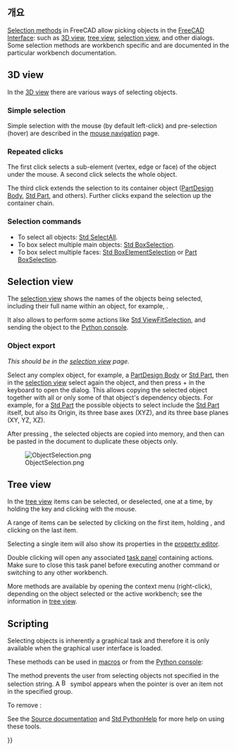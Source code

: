 <languages/>

{{Docnav
|[[Mouse_navigation/ko|마우스 탐색기]]
|[[Navigation_Cube/ko|항해 입방체]]
}}

{{TOCright}}

<span id="Overview"></span>
==개요==

[[Selection_methods|Selection methods]] in FreeCAD allow picking objects in the [[Interface|FreeCAD Interface]]: such as [[3D_view|3D view]], [[Tree_view|tree view]], [[Selection_view|selection view]], and other dialogs. Some selection methods are workbench specific and are documented in the particular workbench documentation.

==3D view==

In the [[3D_view|3D view]] there are various ways of selecting objects.

===Simple selection===

Simple selection with the mouse (by default left-click) and pre-selection (hover) are described in the [[Mouse_navigation|mouse navigation]] page.

===Repeated clicks===

The first click selects a sub-element (vertex, edge or face) of the object under the mouse. A second click selects the whole object.

The third click extends the selection to its container object ([[PartDesign_Body|PartDesign Body]], [[Std_Part|Std Part]], and others). Further clicks expand the selection up the container chain.

===Selection commands===

* To select all objects: [[Std_SelectAll|Std SelectAll]].
* To box select multiple main objects: [[Std_BoxSelection|Std BoxSelection]].
* To box select multiple faces: [[Std_BoxElementSelection|Std BoxElementSelection]] or [[Part_BoxSelection|Part BoxSelection]].

==Selection view==

The [[Selection_view|selection view]] shows the names of the objects being selected, including their full name within an object, for example, {{incode|Unnamed#Body.Box001.Face17}}. 

It also allows to perform some actions like [[Std_ViewFitSelection|Std ViewFitSelection]], and sending the object to the [[Python_console|Python console]].

===Object export===

''This should be in the [[selection view]] page.''

Select any complex object, for example, a [[PartDesign_Body|PartDesign Body]] or [[Std_Part|Std Part]], then in the [[selection_view|selection view]] select again the object, and then press {{KEY|Ctrl}} + {{KEY|C}} in the keyboard to open the {{MenuCommand|Object selection}} dialog. This allows copying the selected object together with all or only some of that object's dependency objects. For example, for a [[Std_Part|Std Part]] the possible objects to select include the [[Std_Part|Std Part]] itself, but also its Origin, its three base axes (XYZ), and its three base planes (XY, YZ, XZ).

After pressing {{Button|OK}}, the selected objects are copied into memory, and then can be pasted in the document to duplicate these objects only.

[[File:ObjectSelection.png]] 

{{Caption|Object selection dialog that is launched from the [[Selection_view|selection view]].}}

==Tree view==

In the [[tree_view|tree view]] items can be selected, or deselected, one at a time, by holding the {{KEY|Ctrl}} key and clicking with the mouse.

A range of items can be selected by clicking on the first item, holding {{KEY|Shift}}, and clicking on the last item.

Selecting a single item will also show its properties in the [[property_editor|property editor]].

Double clicking will open any associated [[task_panel|task panel]] containing actions. Make sure to close this task panel before executing another command or switching to any other workbench.

More methods are available by opening the context menu (right-click), depending on the object selected or the active workbench; see the information in [[tree_view|tree view]].

==Scripting==

Selecting objects is inherently a graphical task and therefore it is only available when the graphical user interface is loaded.

These methods can be used in [[Macros|macros]] or from the [[Python_console|Python console]]:

{{Code|code=
import FreeCADGui as Gui

Gui.Selection.addSelection
Gui.Selection.addSelectionGate
Gui.Selection.Filter
}}

The {{incode|addSelectionGate}} method prevents the user from selecting objects not specified in the selection string. A [[Image:Button_invalid.svg|16px]] symbol appears when the pointer is over an item not in the specified group.

{{Code|code=
Gui.Selection.addSelectionGate("SELECT Part::Feature SUBELEMENT Edge")

#### or
Gui.Selection.addSelectionGate("SELECT Part::Feature SUBELEMENT Face")

#### or
Gui.Selection.addSelectionGate("SELECT Part::Feature SUBELEMENT Vertex")
}}

To remove {{incode|SelectionGate()}}:

{{Code|code=
Gui.Selection.removeSelectionGate()
}}

See the [[Source_documentation|Source documentation]] and [[Std_PythonHelp|Std PythonHelp]] for more help on using these tools.


{{Docnav
|[[Mouse_navigation/ko|마우스 탐색기]]
|[[Navigation_Cube/ko|항해 입방체]]
}}

{{Userdocnavi{{#translation:}}}}
